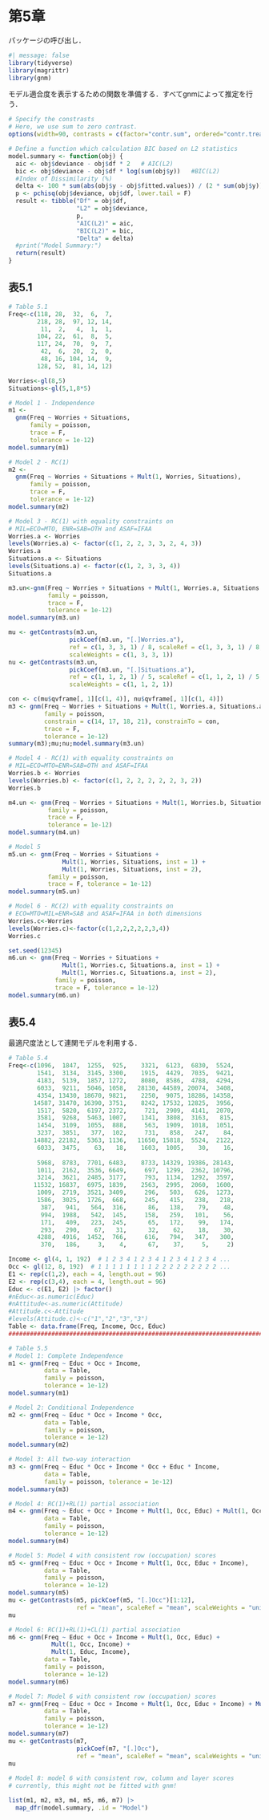 
# 第5章


パッケージの呼び出し．

```r
#| message: false
library(tidyverse)
library(magrittr)
library(gnm)
```


モデル適合度を表示するための関数を準備する．すべてgnmによって推定を行う．

```r
# Specify the constrasts
# Here, we use sum to zero contrast.
options(width=90, contrasts = c(factor="contr.sum", ordered="contr.treatment"))

# Define a function which calculation BIC based on L2 statistics
model.summary <- function(obj) {
  aic <- obj$deviance - obj$df * 2   # AIC(L2)
  bic <- obj$deviance - obj$df * log(sum(obj$y))   #BIC(L2)
  #Index of Dissimilarity (%)
  delta <- 100 * sum(abs(obj$y - obj$fitted.values)) / (2 * sum(obj$y))
  p <- pchisq(obj$deviance, obj$df, lower.tail = F)
  result <- tibble("Df" = obj$df,
                   "L2" = obj$deviance,
                   p,
                   "AIC(L2)" = aic,
                   "BIC(L2)" = bic,
                   "Delta" = delta)
  #print("Model Summary:")
  return(result)
}

```


## 表5.1
```r
# Table 5.1
Freq<-c(118, 28,  32,  6,  7,
        218, 28,  97, 12, 14,
         11,  2,   4,  1,  1,
        104, 22,  61,  8,  5,
        117, 24,  70,  9,  7,
         42,  6,  20,  2,  0,
         48, 16, 104, 14,  9,
        128, 52,  81, 14, 12)

Worries<-gl(8,5)
Situations<-gl(5,1,8*5)

# Model 1 - Independence
m1 <-
  gnm(Freq ~ Worries + Situations,
      family = poisson,
      trace = F,
      tolerance = 1e-12)
model.summary(m1)

# Model 2 - RC(1)
m2 <-
  gnm(Freq ~ Worries + Situations + Mult(1, Worries, Situations),
      family = poisson,
      trace = F,
      tolerance = 1e-12)
model.summary(m2)

# Model 3 - RC(1) with equality constraints on
# MIL=ECO=MTO, ENR=SAB=OTH and ASAF=IFAA
Worries.a <- Worries
levels(Worries.a) <- factor(c(1, 2, 2, 3, 3, 2, 4, 3))
Worries.a
Situations.a <- Situations
levels(Situations.a) <- factor(c(1, 2, 3, 3, 4))
Situations.a

m3.un<-gnm(Freq ~ Worries + Situations + Mult(1, Worries.a, Situations.a), 
           family = poisson,
           trace = F, 
           tolerance = 1e-12)
model.summary(m3.un)

mu <- getContrasts(m3.un, 
                 pickCoef(m3.un, "[.]Worries.a"),
                 ref = c(1, 3, 3, 1) / 8, scaleRef = c(1, 3, 3, 1) / 8,
                 scaleWeights = c(1, 3, 3, 1))
nu <- getContrasts(m3.un, 
                 pickCoef(m3.un, "[.]Situations.a"),
                 ref = c(1, 1, 2, 1) / 5, scaleRef = c(1, 1, 2, 1) / 5,
                 scaleWeights = c(1, 1, 2, 1))

con <- c(mu$qvframe[, 1][c(1, 4)], nu$qvframe[, 1][c(1, 4)])
m3 <- gnm(Freq ~ Worries + Situations + Mult(1, Worries.a, Situations.a), 
          family = poisson,
          constrain = c(14, 17, 18, 21), constrainTo = con,
          trace = F, 
          tolerance = 1e-12)
summary(m3);mu;nu;model.summary(m3.un)

# Model 4 - RC(1) with equality constraints on
# MIL=ECO=MTO=ENR=SAB=OTH and ASAF=IFAA
Worries.b <- Worries
levels(Worries.b) <- factor(c(1, 2, 2, 2, 2, 2, 3, 2))
Worries.b

m4.un <- gnm(Freq ~ Worries + Situations + Mult(1, Worries.b, Situations.a), 
           family = poisson,
           trace = F, 
           tolerance = 1e-12)
model.summary(m4.un)

# Model 5
m5.un <- gnm(Freq ~ Worries + Situations + 
               Mult(1, Worries, Situations, inst = 1) + 
               Mult(1, Worries, Situations, inst = 2), 
           family = poisson,
           trace = F, tolerance = 1e-12)
model.summary(m5.un)

# Model 6 - RC(2) with equality constraints on
# ECO=MTO=MIL=ENR=SAB and ASAF=IFAA in both dimensions
Worries.c<-Worries
levels(Worries.c)<-factor(c(1,2,2,2,2,2,3,4))
Worries.c

set.seed(12345)
m6.un <- gnm(Freq ~ Worries + Situations + 
               Mult(1, Worries.c, Situations.a, inst = 1) + 
               Mult(1, Worries.c, Situations.a, inst = 2), 
             family = poisson,
             trace = F, tolerance = 1e-12)
model.summary(m6.un)
```


## 表5.4

最適尺度法として連関モデルを利用する．

```r
# Table 5.4
Freq<-c(1096,  1847,  1255,  925,    3321,  6123,  6830,  5524,
        1541,  3134,  3145, 3300,    1915,  4429,  7035,  9421,
        4183,  5139,  1857, 1272,    8080,  8586,  4788,  4294,
        6033,  9211,  5046, 1058,   28130, 44589, 20074,  3408,
        4354, 13430, 18670, 9821,    2250,  9075, 18286, 14358,
       14587, 31470, 16390, 3751,    8242, 17532, 12825,  3956,
        1517,  5820,  6197, 2372,     721,  2909,  4141,  2070,
        3581,  9268,  5463, 1007,    1341,  3808,  3163,   815,
        1454,  3109,  1055,  888,     563,  1909,  1018,  1051,
        3237,  3851,   377,  102,     731,   858,   247,    84,
       14882, 22182,  5363, 1136,   11650, 15818,  5524,  2122,
        6033,  3475,    63,   18,    1603,  1005,    30,    16,
        
        5968,  8783,  7701, 6483,    8733, 14329, 19386, 28143,
        1011,  2162,  3536, 6649,     697,  1299,  2362, 10796,
        3214,  3621,  2485, 3177,     793,  1134,  1292,  3597,
       11532, 16837,  6975, 1839,    2563,  2995,  2060,  1600,
        1009,  2719,  3521, 3409,     296,   503,   626,  1273,
        1586,  3025,  1726,  668,     245,   415,   238,   218,
         387,   941,   564,  316,      86,   138,    79,    48,
         994,  1988,   542,  145,     158,   259,   101,    56,
         171,   409,   223,  245,      65,   172,    99,   174,
         293,   290,    67,   31,      32,    62,    18,    30,
        4288,  4916,  1452,  766,     616,   794,   347,   300,
         370,   186,     3,    4,      67,    37,     5,     2)

Income <- gl(4, 1, 192)  # 1 2 3 4 1 2 3 4 1 2 3 4 1 2 3 4 ...
Occ <- gl(12, 8, 192)  # 1 1 1 1 1 1 1 1 2 2 2 2 2 2 2 2 2 ...
E1 <- rep(c(1,2), each = 4, length.out = 96)
E2 <- rep(c(3,4), each = 4, length.out = 96)
Educ <- c(E1, E2) |> factor()
#nEduc<-as.numeric(Educ)
#nAttitude<-as.numeric(Attitude)
#Attitude.c<-Attitude
#levels(Attitude.c)<-c("1","2","3","3")
Table <- data.frame(Freq, Income, Occ, Educ)
########################################################################################

# Table 5.5
# Model 1: Complete Independence
m1 <- gnm(Freq ~ Educ + Occ + Income, 
          data = Table, 
          family = poisson, 
          tolerance = 1e-12)
model.summary(m1) 

# Model 2: Conditional Independence
m2 <- gnm(Freq ~ Educ * Occ + Income * Occ, 
          data = Table, 
          family = poisson, 
          tolerance = 1e-12)
model.summary(m2)

# Model 3: All two-way interaction
m3 <- gnm(Freq ~ Educ * Occ + Income * Occ + Educ * Income, 
          data = Table, 
          family = poisson, tolerance = 1e-12)
model.summary(m3)

# Model 4: RC(1)+RL(1) partial association
m4 <- gnm(Freq ~ Educ + Occ + Income + Mult(1, Occ, Educ) + Mult(1, Occ, Income),
          data = Table, 
          family = poisson,
          tolerance = 1e-12)
model.summary(m4)

# Model 5: Model 4 with consistent row (occupation) scores
m5 <- gnm(Freq ~ Educ + Occ + Income + Mult(1, Occ, Educ + Income),
          data = Table, 
          family = poisson, 
          tolerance = 1e-12)
model.summary(m5)
mu <- getContrasts(m5, pickCoef(m5, "[.]Occ")[1:12],
                   ref = "mean", scaleRef = "mean", scaleWeights = "unit")
mu

# Model 6: RC(1)+RL(1)+CL(1) partial association
m6 <- gnm(Freq ~ Educ + Occ + Income + Mult(1, Occ, Educ) + 
            Mult(1, Occ, Income) +
            Mult(1, Educ, Income),
          data = Table, 
          family = poisson, 
          tolerance = 1e-12)
model.summary(m6)

# Model 7: Model 6 with consistent row (occupation) scores
m7 <- gnm(Freq ~ Educ + Occ + Income + Mult(1, Occ, Educ + Income) + Mult(1, Educ, Income),
          data = Table, 
          family = poisson, 
          tolerance = 1e-12)
model.summary(m7)
mu <- getContrasts(m7, 
                   pickCoef(m7, "[.]Occ"),
                   ref = "mean", scaleRef = "mean", scaleWeights = "unit")
mu
		
# Model 8: model 6 with consistent row, column and layer scores
# currently, this might not be fitted with gnm!
```


```r
list(m1, m2, m3, m4, m5, m6, m7) |> 
  map_dfr(model.summary, .id = "Model")
```

